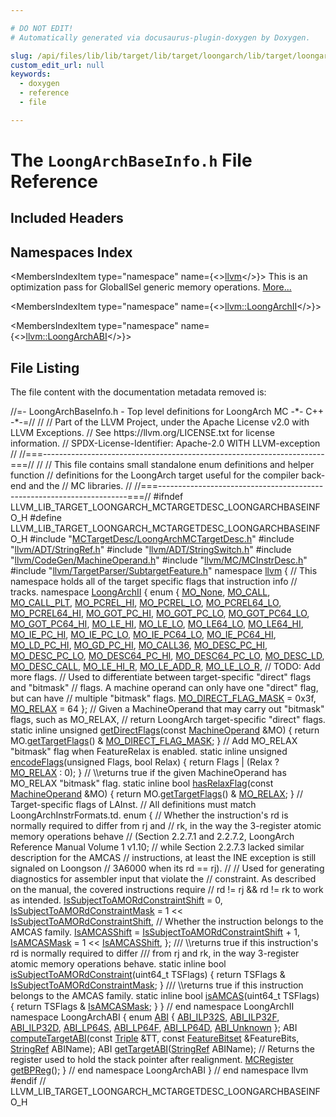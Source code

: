 ```yaml
---

# DO NOT EDIT!
# Automatically generated via docusaurus-plugin-doxygen by Doxygen.

slug: /api/files/lib/lib/target/lib/target/loongarch/lib/target/loongarch/mctargetdesc/loongarchbaseinfo-h
custom_edit_url: null
keywords:
  - doxygen
  - reference
  - file

---
```





# The `LoongArchBaseInfo.h` File Reference

<DoxygenPage pluginConfig={pluginConfig}>



## Included Headers

<IncludesList>
<IncludesListItem
  filePath="MCTargetDesc/LoongArchMCTargetDesc.h"
  permalink="/docs/api/files/lib/lib/target/lib/target/loongarch/lib/target/loongarch/mctargetdesc/loongarchmctargetdesc-h"
  isLocal="true" />
<IncludesListItem
  filePath="llvm/ADT/StringRef.h"
  permalink="/docs/api/files/include/include/llvm/include/llvm/adt/stringref-h"
  isLocal="true" />
<IncludesListItem
  filePath="llvm/ADT/StringSwitch.h"
  permalink="/docs/api/files/include/include/llvm/include/llvm/adt/stringswitch-h"
  isLocal="true" />
<IncludesListItem
  filePath="llvm/CodeGen/MachineOperand.h"
  permalink="/docs/api/files/include/include/llvm/include/llvm/codegen/machineoperand-h"
  isLocal="true" />
<IncludesListItem
  filePath="llvm/MC/MCInstrDesc.h"
  permalink="/docs/api/files/include/include/llvm/include/llvm/mc/mcinstrdesc-h"
  isLocal="true" />
<IncludesListItem
  filePath="llvm/TargetParser/SubtargetFeature.h"
  permalink="/docs/api/files/include/include/llvm/include/llvm/targetparser/subtargetfeature-h"
  isLocal="true" />
</IncludesList>

## Namespaces Index

<MembersIndex>

<MembersIndexItem
  type="namespace"
  name={<><a href="/docs/api/namespaces/llvm">llvm</a></>}>
This is an optimization pass for GlobalISel generic memory operations. <a href="/docs/api/namespaces/llvm/#details">More...</a>
</MembersIndexItem>

<MembersIndexItem
  type="namespace"
  name={<><a href="/docs/api/namespaces/llvm/loongarchii">llvm::LoongArchII</a></>}>
</MembersIndexItem>

<MembersIndexItem
  type="namespace"
  name={<><a href="/docs/api/namespaces/llvm/loongarchabi">llvm::LoongArchABI</a></>}>
</MembersIndexItem>

</MembersIndex>


## File Listing

The file content with the documentation metadata removed is:

<ProgramListing>

<Link id="l00001" /><CodeLine lineNumber="1"><Highlight kind="comment">//=- LoongArchBaseInfo.h - Top level definitions for LoongArch MC -&#42;- C++ -&#42;-=//</Highlight><Highlight kind="normal"></Highlight></CodeLine>
<Link id="l00002" /><CodeLine lineNumber="2"><Highlight kind="normal"></Highlight><Highlight kind="comment">//</Highlight><Highlight kind="normal"></Highlight></CodeLine>
<Link id="l00003" /><CodeLine lineNumber="3"><Highlight kind="normal"></Highlight><Highlight kind="comment">// Part of the LLVM Project, under the Apache License v2.0 with LLVM Exceptions.</Highlight><Highlight kind="normal"></Highlight></CodeLine>
<Link id="l00004" /><CodeLine lineNumber="4"><Highlight kind="normal"></Highlight><Highlight kind="comment">// See https://llvm.org/LICENSE.txt for license information.</Highlight><Highlight kind="normal"></Highlight></CodeLine>
<Link id="l00005" /><CodeLine lineNumber="5"><Highlight kind="normal"></Highlight><Highlight kind="comment">// SPDX-License-Identifier: Apache-2.0 WITH LLVM-exception</Highlight><Highlight kind="normal"></Highlight></CodeLine>
<Link id="l00006" /><CodeLine lineNumber="6"><Highlight kind="normal"></Highlight><Highlight kind="comment">//</Highlight><Highlight kind="normal"></Highlight></CodeLine>
<Link id="l00007" /><CodeLine lineNumber="7"><Highlight kind="normal"></Highlight><Highlight kind="comment">//===----------------------------------------------------------------------===//</Highlight><Highlight kind="normal"></Highlight></CodeLine>
<Link id="l00008" /><CodeLine lineNumber="8"><Highlight kind="normal"></Highlight><Highlight kind="comment">//</Highlight><Highlight kind="normal"></Highlight></CodeLine>
<Link id="l00009" /><CodeLine lineNumber="9"><Highlight kind="normal"></Highlight><Highlight kind="comment">// This file contains small standalone enum definitions and helper function</Highlight><Highlight kind="normal"></Highlight></CodeLine>
<Link id="l00010" /><CodeLine lineNumber="10"><Highlight kind="normal"></Highlight><Highlight kind="comment">// definitions for the LoongArch target useful for the compiler back-end and the</Highlight><Highlight kind="normal"></Highlight></CodeLine>
<Link id="l00011" /><CodeLine lineNumber="11"><Highlight kind="normal"></Highlight><Highlight kind="comment">// MC libraries.</Highlight><Highlight kind="normal"></Highlight></CodeLine>
<Link id="l00012" /><CodeLine lineNumber="12"><Highlight kind="normal"></Highlight><Highlight kind="comment">//</Highlight><Highlight kind="normal"></Highlight></CodeLine>
<Link id="l00013" /><CodeLine lineNumber="13"><Highlight kind="normal"></Highlight><Highlight kind="comment">//===----------------------------------------------------------------------===//</Highlight><Highlight kind="normal"></Highlight></CodeLine>
<Link id="l00014" /><CodeLine lineNumber="14"><Highlight kind="normal"></Highlight><Highlight kind="preprocessor">#ifndef LLVM&#95;LIB&#95;TARGET&#95;LOONGARCH&#95;MCTARGETDESC&#95;LOONGARCHBASEINFO&#95;H</Highlight><Highlight kind="normal"></Highlight></CodeLine>
<Link id="l00015" /><CodeLine lineNumber="15"><Highlight kind="normal"></Highlight><Highlight kind="preprocessor">#define LLVM&#95;LIB&#95;TARGET&#95;LOONGARCH&#95;MCTARGETDESC&#95;LOONGARCHBASEINFO&#95;H</Highlight><Highlight kind="normal"></Highlight></CodeLine>
<Link id="l00016" /><CodeLine lineNumber="16"><Highlight kind="normal"></Highlight></CodeLine>
<Link id="l00017" /><CodeLine lineNumber="17"><Highlight kind="normal"></Highlight><Highlight kind="preprocessor">#include &quot;<a href="/docs/api/files/lib/lib/target/lib/target/loongarch/lib/target/loongarch/mctargetdesc/loongarchmctargetdesc-h">MCTargetDesc/LoongArchMCTargetDesc.h</a>&quot;</Highlight><Highlight kind="normal"></Highlight></CodeLine>
<Link id="l00018" /><CodeLine lineNumber="18"><Highlight kind="normal"></Highlight><Highlight kind="preprocessor">#include &quot;<a href="/docs/api/files/include/include/llvm/include/llvm/adt/stringref-h">llvm/ADT/StringRef.h</a>&quot;</Highlight><Highlight kind="normal"></Highlight></CodeLine>
<Link id="l00019" /><CodeLine lineNumber="19"><Highlight kind="normal"></Highlight><Highlight kind="preprocessor">#include &quot;<a href="/docs/api/files/include/include/llvm/include/llvm/adt/stringswitch-h">llvm/ADT/StringSwitch.h</a>&quot;</Highlight><Highlight kind="normal"></Highlight></CodeLine>
<Link id="l00020" /><CodeLine lineNumber="20"><Highlight kind="normal"></Highlight><Highlight kind="preprocessor">#include &quot;<a href="/docs/api/files/include/include/llvm/include/llvm/codegen/machineoperand-h">llvm/CodeGen/MachineOperand.h</a>&quot;</Highlight><Highlight kind="normal"></Highlight></CodeLine>
<Link id="l00021" /><CodeLine lineNumber="21"><Highlight kind="normal"></Highlight><Highlight kind="preprocessor">#include &quot;<a href="/docs/api/files/include/include/llvm/include/llvm/mc/mcinstrdesc-h">llvm/MC/MCInstrDesc.h</a>&quot;</Highlight><Highlight kind="normal"></Highlight></CodeLine>
<Link id="l00022" /><CodeLine lineNumber="22"><Highlight kind="normal"></Highlight><Highlight kind="preprocessor">#include &quot;<a href="/docs/api/files/include/include/llvm/include/llvm/targetparser/subtargetfeature-h">llvm/TargetParser/SubtargetFeature.h</a>&quot;</Highlight><Highlight kind="normal"></Highlight></CodeLine>
<Link id="l00023" /><CodeLine lineNumber="23"><Highlight kind="normal"></Highlight></CodeLine>
<Link id="l00024" /><CodeLine lineNumber="24"><Highlight kind="normal"></Highlight><Highlight kind="keyword">namespace </Highlight><Highlight kind="normal"><a href="/docs/api/namespaces/llvm">llvm</a> &#123;</Highlight></CodeLine>
<Link id="l00025" /><CodeLine lineNumber="25"><Highlight kind="normal"></Highlight></CodeLine>
<Link id="l00026" /><CodeLine lineNumber="26"><Highlight kind="normal"></Highlight><Highlight kind="comment">// This namespace holds all of the target specific flags that instruction info</Highlight><Highlight kind="normal"></Highlight></CodeLine>
<Link id="l00027" /><CodeLine lineNumber="27"><Highlight kind="normal"></Highlight><Highlight kind="comment">// tracks.</Highlight><Highlight kind="normal"></Highlight></CodeLine>
<Link id="l00028" /><CodeLine lineNumber="28" lineLink="/docs/api/namespaces/llvm/loongarchii"><Highlight kind="normal"></Highlight><Highlight kind="keyword">namespace </Highlight><Highlight kind="normal"><a href="/docs/api/namespaces/llvm/loongarchii">LoongArchII</a> &#123;</Highlight></CodeLine>
<Link id="l00029" /><CodeLine lineNumber="29"><Highlight kind="normal"></Highlight><Highlight kind="keyword">enum</Highlight><Highlight kind="normal"> &#123;</Highlight></CodeLine>
<Link id="l00030" /><CodeLine lineNumber="30" lineLink="/docs/api/namespaces/llvm/loongarchii/#a03a83eb6d12005ac7d43d370f4eb5078a7e0b3356a9a3617e6341ea02d6275cb3"><Highlight kind="normal">  <a href="/docs/api/namespaces/llvm/loongarchii/#a03a83eb6d12005ac7d43d370f4eb5078a7e0b3356a9a3617e6341ea02d6275cb3">MO&#95;None</a>,</Highlight></CodeLine>
<Link id="l00031" /><CodeLine lineNumber="31" lineLink="/docs/api/namespaces/llvm/loongarchii/#a03a83eb6d12005ac7d43d370f4eb5078a47cd4b1e13d896a3c839c26ce7c9bace"><Highlight kind="normal">  <a href="/docs/api/namespaces/llvm/loongarchii/#a03a83eb6d12005ac7d43d370f4eb5078a47cd4b1e13d896a3c839c26ce7c9bace">MO&#95;CALL</a>,</Highlight></CodeLine>
<Link id="l00032" /><CodeLine lineNumber="32" lineLink="/docs/api/namespaces/llvm/loongarchii/#a03a83eb6d12005ac7d43d370f4eb5078adc1fe3e72c9d5fd9003f77dfbf61505a"><Highlight kind="normal">  <a href="/docs/api/namespaces/llvm/loongarchii/#a03a83eb6d12005ac7d43d370f4eb5078adc1fe3e72c9d5fd9003f77dfbf61505a">MO&#95;CALL&#95;PLT</a>,</Highlight></CodeLine>
<Link id="l00033" /><CodeLine lineNumber="33" lineLink="/docs/api/namespaces/llvm/loongarchii/#a03a83eb6d12005ac7d43d370f4eb5078a5e18166bf3ee69c16c30ada264da3067"><Highlight kind="normal">  <a href="/docs/api/namespaces/llvm/loongarchii/#a03a83eb6d12005ac7d43d370f4eb5078a5e18166bf3ee69c16c30ada264da3067">MO&#95;PCREL&#95;HI</a>,</Highlight></CodeLine>
<Link id="l00034" /><CodeLine lineNumber="34" lineLink="/docs/api/namespaces/llvm/loongarchii/#a03a83eb6d12005ac7d43d370f4eb5078a0048a64a7cbea49becaf00a3877006ed"><Highlight kind="normal">  <a href="/docs/api/namespaces/llvm/loongarchii/#a03a83eb6d12005ac7d43d370f4eb5078a0048a64a7cbea49becaf00a3877006ed">MO&#95;PCREL&#95;LO</a>,</Highlight></CodeLine>
<Link id="l00035" /><CodeLine lineNumber="35" lineLink="/docs/api/namespaces/llvm/loongarchii/#a03a83eb6d12005ac7d43d370f4eb5078ae1dcf847f8f53350ba32361bfda5bb5c"><Highlight kind="normal">  <a href="/docs/api/namespaces/llvm/loongarchii/#a03a83eb6d12005ac7d43d370f4eb5078ae1dcf847f8f53350ba32361bfda5bb5c">MO&#95;PCREL64&#95;LO</a>,</Highlight></CodeLine>
<Link id="l00036" /><CodeLine lineNumber="36" lineLink="/docs/api/namespaces/llvm/loongarchii/#a03a83eb6d12005ac7d43d370f4eb5078ac204c91c6c9f520505f55f5ccf012136"><Highlight kind="normal">  <a href="/docs/api/namespaces/llvm/loongarchii/#a03a83eb6d12005ac7d43d370f4eb5078ac204c91c6c9f520505f55f5ccf012136">MO&#95;PCREL64&#95;HI</a>,</Highlight></CodeLine>
<Link id="l00037" /><CodeLine lineNumber="37" lineLink="/docs/api/namespaces/llvm/loongarchii/#a03a83eb6d12005ac7d43d370f4eb5078a4cf49e1eebba4fe318b1e60b142e7a1d"><Highlight kind="normal">  <a href="/docs/api/namespaces/llvm/loongarchii/#a03a83eb6d12005ac7d43d370f4eb5078a4cf49e1eebba4fe318b1e60b142e7a1d">MO&#95;GOT&#95;PC&#95;HI</a>,</Highlight></CodeLine>
<Link id="l00038" /><CodeLine lineNumber="38" lineLink="/docs/api/namespaces/llvm/loongarchii/#a03a83eb6d12005ac7d43d370f4eb5078a14482ab8d5abc3ee10f93dd895bd65a5"><Highlight kind="normal">  <a href="/docs/api/namespaces/llvm/loongarchii/#a03a83eb6d12005ac7d43d370f4eb5078a14482ab8d5abc3ee10f93dd895bd65a5">MO&#95;GOT&#95;PC&#95;LO</a>,</Highlight></CodeLine>
<Link id="l00039" /><CodeLine lineNumber="39" lineLink="/docs/api/namespaces/llvm/loongarchii/#a03a83eb6d12005ac7d43d370f4eb5078a53c989ca902e693043ae60d02625c853"><Highlight kind="normal">  <a href="/docs/api/namespaces/llvm/loongarchii/#a03a83eb6d12005ac7d43d370f4eb5078a53c989ca902e693043ae60d02625c853">MO&#95;GOT&#95;PC64&#95;LO</a>,</Highlight></CodeLine>
<Link id="l00040" /><CodeLine lineNumber="40" lineLink="/docs/api/namespaces/llvm/loongarchii/#a03a83eb6d12005ac7d43d370f4eb5078ab02370623a4c55790186678faff4fffa"><Highlight kind="normal">  <a href="/docs/api/namespaces/llvm/loongarchii/#a03a83eb6d12005ac7d43d370f4eb5078ab02370623a4c55790186678faff4fffa">MO&#95;GOT&#95;PC64&#95;HI</a>,</Highlight></CodeLine>
<Link id="l00041" /><CodeLine lineNumber="41" lineLink="/docs/api/namespaces/llvm/loongarchii/#a03a83eb6d12005ac7d43d370f4eb5078abe9ec4f9a1d5546b5b27426640726240"><Highlight kind="normal">  <a href="/docs/api/namespaces/llvm/loongarchii/#a03a83eb6d12005ac7d43d370f4eb5078abe9ec4f9a1d5546b5b27426640726240">MO&#95;LE&#95;HI</a>,</Highlight></CodeLine>
<Link id="l00042" /><CodeLine lineNumber="42" lineLink="/docs/api/namespaces/llvm/loongarchii/#a03a83eb6d12005ac7d43d370f4eb5078a570b6df712e56db765351bc63a4774ec"><Highlight kind="normal">  <a href="/docs/api/namespaces/llvm/loongarchii/#a03a83eb6d12005ac7d43d370f4eb5078a570b6df712e56db765351bc63a4774ec">MO&#95;LE&#95;LO</a>,</Highlight></CodeLine>
<Link id="l00043" /><CodeLine lineNumber="43" lineLink="/docs/api/namespaces/llvm/loongarchii/#a03a83eb6d12005ac7d43d370f4eb5078a31822c312e2327e2cf3d688abb94671d"><Highlight kind="normal">  <a href="/docs/api/namespaces/llvm/loongarchii/#a03a83eb6d12005ac7d43d370f4eb5078a31822c312e2327e2cf3d688abb94671d">MO&#95;LE64&#95;LO</a>,</Highlight></CodeLine>
<Link id="l00044" /><CodeLine lineNumber="44" lineLink="/docs/api/namespaces/llvm/loongarchii/#a03a83eb6d12005ac7d43d370f4eb5078ad93e0f18f610cdb34229ab6ecca73ec7"><Highlight kind="normal">  <a href="/docs/api/namespaces/llvm/loongarchii/#a03a83eb6d12005ac7d43d370f4eb5078ad93e0f18f610cdb34229ab6ecca73ec7">MO&#95;LE64&#95;HI</a>,</Highlight></CodeLine>
<Link id="l00045" /><CodeLine lineNumber="45" lineLink="/docs/api/namespaces/llvm/loongarchii/#a03a83eb6d12005ac7d43d370f4eb5078a6ef876630029cffa0fc2581b6f2a6cbd"><Highlight kind="normal">  <a href="/docs/api/namespaces/llvm/loongarchii/#a03a83eb6d12005ac7d43d370f4eb5078a6ef876630029cffa0fc2581b6f2a6cbd">MO&#95;IE&#95;PC&#95;HI</a>,</Highlight></CodeLine>
<Link id="l00046" /><CodeLine lineNumber="46" lineLink="/docs/api/namespaces/llvm/loongarchii/#a03a83eb6d12005ac7d43d370f4eb5078a4cdf03d43999841e402cd1058c9ba6d8"><Highlight kind="normal">  <a href="/docs/api/namespaces/llvm/loongarchii/#a03a83eb6d12005ac7d43d370f4eb5078a4cdf03d43999841e402cd1058c9ba6d8">MO&#95;IE&#95;PC&#95;LO</a>,</Highlight></CodeLine>
<Link id="l00047" /><CodeLine lineNumber="47" lineLink="/docs/api/namespaces/llvm/loongarchii/#a03a83eb6d12005ac7d43d370f4eb5078ae31981e988e08f34a895090659048017"><Highlight kind="normal">  <a href="/docs/api/namespaces/llvm/loongarchii/#a03a83eb6d12005ac7d43d370f4eb5078ae31981e988e08f34a895090659048017">MO&#95;IE&#95;PC64&#95;LO</a>,</Highlight></CodeLine>
<Link id="l00048" /><CodeLine lineNumber="48" lineLink="/docs/api/namespaces/llvm/loongarchii/#a03a83eb6d12005ac7d43d370f4eb5078a611c28719399932181f6d2f07b0e241b"><Highlight kind="normal">  <a href="/docs/api/namespaces/llvm/loongarchii/#a03a83eb6d12005ac7d43d370f4eb5078a611c28719399932181f6d2f07b0e241b">MO&#95;IE&#95;PC64&#95;HI</a>,</Highlight></CodeLine>
<Link id="l00049" /><CodeLine lineNumber="49" lineLink="/docs/api/namespaces/llvm/loongarchii/#a03a83eb6d12005ac7d43d370f4eb5078a1d89198c1efc61c0a7bf6e50c994425c"><Highlight kind="normal">  <a href="/docs/api/namespaces/llvm/loongarchii/#a03a83eb6d12005ac7d43d370f4eb5078a1d89198c1efc61c0a7bf6e50c994425c">MO&#95;LD&#95;PC&#95;HI</a>,</Highlight></CodeLine>
<Link id="l00050" /><CodeLine lineNumber="50" lineLink="/docs/api/namespaces/llvm/loongarchii/#a03a83eb6d12005ac7d43d370f4eb5078a4c0eba82d8842c407247ba4c0345122d"><Highlight kind="normal">  <a href="/docs/api/namespaces/llvm/loongarchii/#a03a83eb6d12005ac7d43d370f4eb5078a4c0eba82d8842c407247ba4c0345122d">MO&#95;GD&#95;PC&#95;HI</a>,</Highlight></CodeLine>
<Link id="l00051" /><CodeLine lineNumber="51" lineLink="/docs/api/namespaces/llvm/loongarchii/#a03a83eb6d12005ac7d43d370f4eb5078a25d2eba87ca5c835c21760f9720504d9"><Highlight kind="normal">  <a href="/docs/api/namespaces/llvm/loongarchii/#a03a83eb6d12005ac7d43d370f4eb5078a25d2eba87ca5c835c21760f9720504d9">MO&#95;CALL36</a>,</Highlight></CodeLine>
<Link id="l00052" /><CodeLine lineNumber="52" lineLink="/docs/api/namespaces/llvm/loongarchii/#a03a83eb6d12005ac7d43d370f4eb5078a375020882b17576e0993863147dc34c7"><Highlight kind="normal">  <a href="/docs/api/namespaces/llvm/loongarchii/#a03a83eb6d12005ac7d43d370f4eb5078a375020882b17576e0993863147dc34c7">MO&#95;DESC&#95;PC&#95;HI</a>,</Highlight></CodeLine>
<Link id="l00053" /><CodeLine lineNumber="53" lineLink="/docs/api/namespaces/llvm/loongarchii/#a03a83eb6d12005ac7d43d370f4eb5078ad04fda120f5e018a803ae4369fe00043"><Highlight kind="normal">  <a href="/docs/api/namespaces/llvm/loongarchii/#a03a83eb6d12005ac7d43d370f4eb5078ad04fda120f5e018a803ae4369fe00043">MO&#95;DESC&#95;PC&#95;LO</a>,</Highlight></CodeLine>
<Link id="l00054" /><CodeLine lineNumber="54" lineLink="/docs/api/namespaces/llvm/loongarchii/#a03a83eb6d12005ac7d43d370f4eb5078a77a0574b3dc8b83f538804f8e3df84d7"><Highlight kind="normal">  <a href="/docs/api/namespaces/llvm/loongarchii/#a03a83eb6d12005ac7d43d370f4eb5078a77a0574b3dc8b83f538804f8e3df84d7">MO&#95;DESC64&#95;PC&#95;HI</a>,</Highlight></CodeLine>
<Link id="l00055" /><CodeLine lineNumber="55" lineLink="/docs/api/namespaces/llvm/loongarchii/#a03a83eb6d12005ac7d43d370f4eb5078ab395ff3151115b55c5e9bdccdab63a79"><Highlight kind="normal">  <a href="/docs/api/namespaces/llvm/loongarchii/#a03a83eb6d12005ac7d43d370f4eb5078ab395ff3151115b55c5e9bdccdab63a79">MO&#95;DESC64&#95;PC&#95;LO</a>,</Highlight></CodeLine>
<Link id="l00056" /><CodeLine lineNumber="56" lineLink="/docs/api/namespaces/llvm/loongarchii/#a03a83eb6d12005ac7d43d370f4eb5078af6ed8cbbc6b55692f6bd04e284ac92a3"><Highlight kind="normal">  <a href="/docs/api/namespaces/llvm/loongarchii/#a03a83eb6d12005ac7d43d370f4eb5078af6ed8cbbc6b55692f6bd04e284ac92a3">MO&#95;DESC&#95;LD</a>,</Highlight></CodeLine>
<Link id="l00057" /><CodeLine lineNumber="57" lineLink="/docs/api/namespaces/llvm/loongarchii/#a03a83eb6d12005ac7d43d370f4eb5078a2ed9da17c1681309f48f9bc32dbfa333"><Highlight kind="normal">  <a href="/docs/api/namespaces/llvm/loongarchii/#a03a83eb6d12005ac7d43d370f4eb5078a2ed9da17c1681309f48f9bc32dbfa333">MO&#95;DESC&#95;CALL</a>,</Highlight></CodeLine>
<Link id="l00058" /><CodeLine lineNumber="58" lineLink="/docs/api/namespaces/llvm/loongarchii/#a03a83eb6d12005ac7d43d370f4eb5078aa9b58d2f9b15720c61836b790e67df8a"><Highlight kind="normal">  <a href="/docs/api/namespaces/llvm/loongarchii/#a03a83eb6d12005ac7d43d370f4eb5078aa9b58d2f9b15720c61836b790e67df8a">MO&#95;LE&#95;HI&#95;R</a>,</Highlight></CodeLine>
<Link id="l00059" /><CodeLine lineNumber="59" lineLink="/docs/api/namespaces/llvm/loongarchii/#a03a83eb6d12005ac7d43d370f4eb5078aa5960be7a10593432cac2a48ba0130b6"><Highlight kind="normal">  <a href="/docs/api/namespaces/llvm/loongarchii/#a03a83eb6d12005ac7d43d370f4eb5078aa5960be7a10593432cac2a48ba0130b6">MO&#95;LE&#95;ADD&#95;R</a>,</Highlight></CodeLine>
<Link id="l00060" /><CodeLine lineNumber="60" lineLink="/docs/api/namespaces/llvm/loongarchii/#a03a83eb6d12005ac7d43d370f4eb5078af7ae9605028f7b775ea830206d1fee8d"><Highlight kind="normal">  <a href="/docs/api/namespaces/llvm/loongarchii/#a03a83eb6d12005ac7d43d370f4eb5078af7ae9605028f7b775ea830206d1fee8d">MO&#95;LE&#95;LO&#95;R</a>,</Highlight></CodeLine>
<Link id="l00061" /><CodeLine lineNumber="61"><Highlight kind="normal">  </Highlight><Highlight kind="comment">// TODO: Add more flags.</Highlight><Highlight kind="normal"></Highlight></CodeLine>
<Link id="l00062" /><CodeLine lineNumber="62"><Highlight kind="normal"></Highlight></CodeLine>
<Link id="l00063" /><CodeLine lineNumber="63"><Highlight kind="normal">  </Highlight><Highlight kind="comment">// Used to differentiate between target-specific &quot;direct&quot; flags and &quot;bitmask&quot;</Highlight><Highlight kind="normal"></Highlight></CodeLine>
<Link id="l00064" /><CodeLine lineNumber="64"><Highlight kind="normal">  </Highlight><Highlight kind="comment">// flags. A machine operand can only have one &quot;direct&quot; flag, but can have</Highlight><Highlight kind="normal"></Highlight></CodeLine>
<Link id="l00065" /><CodeLine lineNumber="65"><Highlight kind="normal">  </Highlight><Highlight kind="comment">// multiple &quot;bitmask&quot; flags.</Highlight><Highlight kind="normal"></Highlight></CodeLine>
<Link id="l00066" /><CodeLine lineNumber="66" lineLink="/docs/api/namespaces/llvm/loongarchii/#a03a83eb6d12005ac7d43d370f4eb5078a603e42cc9130112fdcc131ac29a8e56f"><Highlight kind="normal">  <a href="/docs/api/namespaces/llvm/loongarchii/#a03a83eb6d12005ac7d43d370f4eb5078a603e42cc9130112fdcc131ac29a8e56f">MO&#95;DIRECT&#95;FLAG&#95;MASK</a> = 0x3f,</Highlight></CodeLine>
<Link id="l00067" /><CodeLine lineNumber="67"><Highlight kind="normal"></Highlight></CodeLine>
<Link id="l00068" /><CodeLine lineNumber="68" lineLink="/docs/api/namespaces/llvm/loongarchii/#a03a83eb6d12005ac7d43d370f4eb5078a54a53e14720548a9a542da056797792d"><Highlight kind="normal">  <a href="/docs/api/namespaces/llvm/loongarchii/#a03a83eb6d12005ac7d43d370f4eb5078a54a53e14720548a9a542da056797792d">MO&#95;RELAX</a> = 64</Highlight></CodeLine>
<Link id="l00069" /><CodeLine lineNumber="69"><Highlight kind="normal">&#125;;</Highlight></CodeLine>
<Link id="l00070" /><CodeLine lineNumber="70"><Highlight kind="normal"></Highlight></CodeLine>
<Link id="l00071" /><CodeLine lineNumber="71"><Highlight kind="normal"></Highlight><Highlight kind="comment">// Given a MachineOperand that may carry out &quot;bitmask&quot; flags, such as MO&#95;RELAX,</Highlight><Highlight kind="normal"></Highlight></CodeLine>
<Link id="l00072" /><CodeLine lineNumber="72"><Highlight kind="normal"></Highlight><Highlight kind="comment">// return LoongArch target-specific &quot;direct&quot; flags.</Highlight><Highlight kind="normal"></Highlight></CodeLine>
<Link id="l00073" /><CodeLine lineNumber="73" lineLink="/docs/api/namespaces/llvm/loongarchii/#ab4d10aeb6baa9b7d22a3e7a108243e7a"><Highlight kind="normal"></Highlight><Highlight kind="keyword">static</Highlight><Highlight kind="normal"> </Highlight><Highlight kind="keyword">inline</Highlight><Highlight kind="normal"> </Highlight><Highlight kind="keywordtype">unsigned</Highlight><Highlight kind="normal"> <a href="/docs/api/namespaces/llvm/loongarchii/#ab4d10aeb6baa9b7d22a3e7a108243e7a">getDirectFlags</a>(</Highlight><Highlight kind="keyword">const</Highlight><Highlight kind="normal"> <a href="/docs/api/classes/llvm/machineoperand">MachineOperand</a> &amp;MO) &#123;</Highlight></CodeLine>
<Link id="l00074" /><CodeLine lineNumber="74"><Highlight kind="normal">  </Highlight><Highlight kind="keywordflow">return</Highlight><Highlight kind="normal"> MO.<a href="/docs/api/classes/llvm/machineoperand/#ab06dda088d3c7686f7dfcdb2b96323f5">getTargetFlags</a>() &amp; <a href="/docs/api/namespaces/llvm/loongarchii/#a03a83eb6d12005ac7d43d370f4eb5078a603e42cc9130112fdcc131ac29a8e56f">MO&#95;DIRECT&#95;FLAG&#95;MASK</a>;</Highlight></CodeLine>
<Link id="l00075" /><CodeLine lineNumber="75"><Highlight kind="normal">&#125;</Highlight></CodeLine>
<Link id="l00076" /><CodeLine lineNumber="76"><Highlight kind="normal"></Highlight></CodeLine>
<Link id="l00077" /><CodeLine lineNumber="77"><Highlight kind="normal"></Highlight><Highlight kind="comment">// Add MO&#95;RELAX &quot;bitmask&quot; flag when FeatureRelax is enabled.</Highlight><Highlight kind="normal"></Highlight></CodeLine>
<Link id="l00078" /><CodeLine lineNumber="78" lineLink="/docs/api/namespaces/llvm/loongarchii/#aec7148c4c79a82435bb10820b7b77a63"><Highlight kind="normal"></Highlight><Highlight kind="keyword">static</Highlight><Highlight kind="normal"> </Highlight><Highlight kind="keyword">inline</Highlight><Highlight kind="normal"> </Highlight><Highlight kind="keywordtype">unsigned</Highlight><Highlight kind="normal"> <a href="/docs/api/namespaces/llvm/loongarchii/#aec7148c4c79a82435bb10820b7b77a63">encodeFlags</a>(</Highlight><Highlight kind="keywordtype">unsigned</Highlight><Highlight kind="normal"> Flags, </Highlight><Highlight kind="keywordtype">bool</Highlight><Highlight kind="normal"> Relax) &#123;</Highlight></CodeLine>
<Link id="l00079" /><CodeLine lineNumber="79"><Highlight kind="normal">  </Highlight><Highlight kind="keywordflow">return</Highlight><Highlight kind="normal"> Flags | (Relax ? <a href="/docs/api/namespaces/llvm/loongarchii/#a03a83eb6d12005ac7d43d370f4eb5078a54a53e14720548a9a542da056797792d">MO&#95;RELAX</a> : 0);</Highlight></CodeLine>
<Link id="l00080" /><CodeLine lineNumber="80"><Highlight kind="normal">&#125;</Highlight></CodeLine>
<Link id="l00081" /><CodeLine lineNumber="81"><Highlight kind="normal"></Highlight></CodeLine>
<Link id="l00082" /><CodeLine lineNumber="82"><Highlight kind="normal"></Highlight><Highlight kind="comment">// \\returns true if the given MachineOperand has MO&#95;RELAX &quot;bitmask&quot; flag.</Highlight><Highlight kind="normal"></Highlight></CodeLine>
<Link id="l00083" /><CodeLine lineNumber="83" lineLink="/docs/api/namespaces/llvm/loongarchii/#a2f9fa0e4abfc14d359493021fdef57ca"><Highlight kind="normal"></Highlight><Highlight kind="keyword">static</Highlight><Highlight kind="normal"> </Highlight><Highlight kind="keyword">inline</Highlight><Highlight kind="normal"> </Highlight><Highlight kind="keywordtype">bool</Highlight><Highlight kind="normal"> <a href="/docs/api/namespaces/llvm/loongarchii/#a2f9fa0e4abfc14d359493021fdef57ca">hasRelaxFlag</a>(</Highlight><Highlight kind="keyword">const</Highlight><Highlight kind="normal"> <a href="/docs/api/classes/llvm/machineoperand">MachineOperand</a> &amp;MO) &#123;</Highlight></CodeLine>
<Link id="l00084" /><CodeLine lineNumber="84"><Highlight kind="normal">  </Highlight><Highlight kind="keywordflow">return</Highlight><Highlight kind="normal"> MO.<a href="/docs/api/classes/llvm/machineoperand/#ab06dda088d3c7686f7dfcdb2b96323f5">getTargetFlags</a>() &amp; <a href="/docs/api/namespaces/llvm/loongarchii/#a03a83eb6d12005ac7d43d370f4eb5078a54a53e14720548a9a542da056797792d">MO&#95;RELAX</a>;</Highlight></CodeLine>
<Link id="l00085" /><CodeLine lineNumber="85"><Highlight kind="normal">&#125;</Highlight></CodeLine>
<Link id="l00086" /><CodeLine lineNumber="86"><Highlight kind="normal"></Highlight></CodeLine>
<Link id="l00087" /><CodeLine lineNumber="87"><Highlight kind="normal"></Highlight><Highlight kind="comment">// Target-specific flags of LAInst.</Highlight><Highlight kind="normal"></Highlight></CodeLine>
<Link id="l00088" /><CodeLine lineNumber="88"><Highlight kind="normal"></Highlight><Highlight kind="comment">// All definitions must match LoongArchInstrFormats.td.</Highlight><Highlight kind="normal"></Highlight></CodeLine>
<Link id="l00089" /><CodeLine lineNumber="89"><Highlight kind="normal"></Highlight><Highlight kind="keyword">enum</Highlight><Highlight kind="normal"> &#123;</Highlight></CodeLine>
<Link id="l00090" /><CodeLine lineNumber="90"><Highlight kind="normal">  </Highlight><Highlight kind="comment">// Whether the instruction&#39;s rd is normally required to differ from rj and</Highlight><Highlight kind="normal"></Highlight></CodeLine>
<Link id="l00091" /><CodeLine lineNumber="91"><Highlight kind="normal">  </Highlight><Highlight kind="comment">// rk, in the way the 3-register atomic memory operations behave</Highlight><Highlight kind="normal"></Highlight></CodeLine>
<Link id="l00092" /><CodeLine lineNumber="92"><Highlight kind="normal">  </Highlight><Highlight kind="comment">// (Section 2.2.7.1 and 2.2.7.2, LoongArch Reference Manual Volume 1 v1.10;</Highlight><Highlight kind="normal"></Highlight></CodeLine>
<Link id="l00093" /><CodeLine lineNumber="93"><Highlight kind="normal">  </Highlight><Highlight kind="comment">// while Section 2.2.7.3 lacked similar description for the AMCAS</Highlight><Highlight kind="normal"></Highlight></CodeLine>
<Link id="l00094" /><CodeLine lineNumber="94"><Highlight kind="normal">  </Highlight><Highlight kind="comment">// instructions, at least the INE exception is still signaled on Loongson</Highlight><Highlight kind="normal"></Highlight></CodeLine>
<Link id="l00095" /><CodeLine lineNumber="95"><Highlight kind="normal">  </Highlight><Highlight kind="comment">// 3A6000 when its rd == rj).</Highlight><Highlight kind="normal"></Highlight></CodeLine>
<Link id="l00096" /><CodeLine lineNumber="96"><Highlight kind="normal">  </Highlight><Highlight kind="comment">//</Highlight><Highlight kind="normal"></Highlight></CodeLine>
<Link id="l00097" /><CodeLine lineNumber="97"><Highlight kind="normal">  </Highlight><Highlight kind="comment">// Used for generating diagnostics for assembler input that violate the</Highlight><Highlight kind="normal"></Highlight></CodeLine>
<Link id="l00098" /><CodeLine lineNumber="98"><Highlight kind="normal">  </Highlight><Highlight kind="comment">// constraint. As described on the manual, the covered instructions require</Highlight><Highlight kind="normal"></Highlight></CodeLine>
<Link id="l00099" /><CodeLine lineNumber="99"><Highlight kind="normal">  </Highlight><Highlight kind="comment">// rd != rj &amp;&amp; rd != rk to work as intended.</Highlight><Highlight kind="normal"></Highlight></CodeLine>
<Link id="l00100" /><CodeLine lineNumber="100" lineLink="/docs/api/namespaces/llvm/loongarchii/#a1b3c5f4543d57e05692d5af0fbe96738a286ed93291ef31d4d11c04e96126b23d"><Highlight kind="normal">  <a href="/docs/api/namespaces/llvm/loongarchii/#a1b3c5f4543d57e05692d5af0fbe96738a286ed93291ef31d4d11c04e96126b23d">IsSubjectToAMORdConstraintShift</a> = 0,</Highlight></CodeLine>
<Link id="l00101" /><CodeLine lineNumber="101" lineLink="/docs/api/namespaces/llvm/loongarchii/#a1b3c5f4543d57e05692d5af0fbe96738ab792d4fa2c40e2ed4c2119ca402b74fc"><Highlight kind="normal">  <a href="/docs/api/namespaces/llvm/loongarchii/#a1b3c5f4543d57e05692d5af0fbe96738ab792d4fa2c40e2ed4c2119ca402b74fc">IsSubjectToAMORdConstraintMask</a> = 1 &lt;&lt; <a href="/docs/api/namespaces/llvm/loongarchii/#a1b3c5f4543d57e05692d5af0fbe96738a286ed93291ef31d4d11c04e96126b23d">IsSubjectToAMORdConstraintShift</a>,</Highlight></CodeLine>
<Link id="l00102" /><CodeLine lineNumber="102"><Highlight kind="normal"></Highlight></CodeLine>
<Link id="l00103" /><CodeLine lineNumber="103"><Highlight kind="normal">  </Highlight><Highlight kind="comment">// Whether the instruction belongs to the AMCAS family.</Highlight><Highlight kind="normal"></Highlight></CodeLine>
<Link id="l00104" /><CodeLine lineNumber="104" lineLink="/docs/api/namespaces/llvm/loongarchii/#a1b3c5f4543d57e05692d5af0fbe96738af1cb94b353279a3a957b0a63e7dcbf3b"><Highlight kind="normal">  <a href="/docs/api/namespaces/llvm/loongarchii/#a1b3c5f4543d57e05692d5af0fbe96738af1cb94b353279a3a957b0a63e7dcbf3b">IsAMCASShift</a> = <a href="/docs/api/namespaces/llvm/loongarchii/#a1b3c5f4543d57e05692d5af0fbe96738a286ed93291ef31d4d11c04e96126b23d">IsSubjectToAMORdConstraintShift</a> + 1,</Highlight></CodeLine>
<Link id="l00105" /><CodeLine lineNumber="105" lineLink="/docs/api/namespaces/llvm/loongarchii/#a1b3c5f4543d57e05692d5af0fbe96738a46be2cc5190008faeac52cd5dd937b43"><Highlight kind="normal">  <a href="/docs/api/namespaces/llvm/loongarchii/#a1b3c5f4543d57e05692d5af0fbe96738a46be2cc5190008faeac52cd5dd937b43">IsAMCASMask</a> = 1 &lt;&lt; <a href="/docs/api/namespaces/llvm/loongarchii/#a1b3c5f4543d57e05692d5af0fbe96738af1cb94b353279a3a957b0a63e7dcbf3b">IsAMCASShift</a>,</Highlight></CodeLine>
<Link id="l00106" /><CodeLine lineNumber="106"><Highlight kind="normal">&#125;;</Highlight></CodeLine>
<Link id="l00107" /><CodeLine lineNumber="107"><Highlight kind="normal"></Highlight><Highlight kind="comment"></Highlight></CodeLine>
<Link id="l00108" /><CodeLine lineNumber="108"><Highlight kind="comment">/// \\returns true if this instruction&#39;s rd is normally required to differ</Highlight></CodeLine>
<Link id="l00109" /><CodeLine lineNumber="109"><Highlight kind="comment">/// from rj and rk, in the way 3-register atomic memory operations behave.</Highlight><Highlight kind="normal"></Highlight></CodeLine>
<Link id="l00110" /><CodeLine lineNumber="110" lineLink="/docs/api/namespaces/llvm/loongarchii/#a4875afc76f72cb9aea2d71bca9062f30"><Highlight kind="normal"></Highlight><Highlight kind="keyword">static</Highlight><Highlight kind="normal"> </Highlight><Highlight kind="keyword">inline</Highlight><Highlight kind="normal"> </Highlight><Highlight kind="keywordtype">bool</Highlight><Highlight kind="normal"> <a href="/docs/api/namespaces/llvm/loongarchii/#a4875afc76f72cb9aea2d71bca9062f30">isSubjectToAMORdConstraint</a>(uint64&#95;t TSFlags) &#123;</Highlight></CodeLine>
<Link id="l00111" /><CodeLine lineNumber="111"><Highlight kind="normal">  </Highlight><Highlight kind="keywordflow">return</Highlight><Highlight kind="normal"> TSFlags &amp; <a href="/docs/api/namespaces/llvm/loongarchii/#a1b3c5f4543d57e05692d5af0fbe96738ab792d4fa2c40e2ed4c2119ca402b74fc">IsSubjectToAMORdConstraintMask</a>;</Highlight></CodeLine>
<Link id="l00112" /><CodeLine lineNumber="112"><Highlight kind="normal">&#125;</Highlight></CodeLine>
<Link id="l00113" /><CodeLine lineNumber="113"><Highlight kind="normal"></Highlight><Highlight kind="comment"></Highlight></CodeLine>
<Link id="l00114" /><CodeLine lineNumber="114"><Highlight kind="comment">/// \\returns true if this instruction belongs to the AMCAS family.</Highlight><Highlight kind="normal"></Highlight></CodeLine>
<Link id="l00115" /><CodeLine lineNumber="115" lineLink="/docs/api/namespaces/llvm/loongarchii/#a030c30e0c488cbb774391a37978bc024"><Highlight kind="normal"></Highlight><Highlight kind="keyword">static</Highlight><Highlight kind="normal"> </Highlight><Highlight kind="keyword">inline</Highlight><Highlight kind="normal"> </Highlight><Highlight kind="keywordtype">bool</Highlight><Highlight kind="normal"> <a href="/docs/api/namespaces/llvm/loongarchii/#a030c30e0c488cbb774391a37978bc024">isAMCAS</a>(uint64&#95;t TSFlags) &#123; </Highlight><Highlight kind="keywordflow">return</Highlight><Highlight kind="normal"> TSFlags &amp; <a href="/docs/api/namespaces/llvm/loongarchii/#a1b3c5f4543d57e05692d5af0fbe96738a46be2cc5190008faeac52cd5dd937b43">IsAMCASMask</a>; &#125;</Highlight></CodeLine>
<Link id="l00116" /><CodeLine lineNumber="116"><Highlight kind="normal">&#125; </Highlight><Highlight kind="comment">// end namespace LoongArchII</Highlight><Highlight kind="normal"></Highlight></CodeLine>
<Link id="l00117" /><CodeLine lineNumber="117"><Highlight kind="normal"></Highlight></CodeLine>
<Link id="l00118" /><CodeLine lineNumber="118"><Highlight kind="normal"></Highlight><Highlight kind="keyword">namespace </Highlight><Highlight kind="normal">LoongArchABI &#123;</Highlight></CodeLine>
<Link id="l00119" /><CodeLine lineNumber="119" lineLink="/docs/api/namespaces/llvm/loongarchabi/#a19370946dd9514a9d3e18275e9f7b6fb"><Highlight kind="normal"></Highlight><Highlight kind="keyword">enum</Highlight><Highlight kind="normal"> <a href="/docs/api/namespaces/llvm/loongarchabi/#a19370946dd9514a9d3e18275e9f7b6fb">ABI</a> &#123;</Highlight></CodeLine>
<Link id="l00120" /><CodeLine lineNumber="120" lineLink="/docs/api/namespaces/llvm/loongarchabi/#a19370946dd9514a9d3e18275e9f7b6fba305d5ae54529960b7995ea72126052b9"><Highlight kind="normal">  <a href="/docs/api/namespaces/llvm/loongarchabi/#a19370946dd9514a9d3e18275e9f7b6fba305d5ae54529960b7995ea72126052b9">ABI&#95;ILP32S</a>,</Highlight></CodeLine>
<Link id="l00121" /><CodeLine lineNumber="121" lineLink="/docs/api/namespaces/llvm/loongarchabi/#a19370946dd9514a9d3e18275e9f7b6fba63a439edbbd4d87298181cbcf098e233"><Highlight kind="normal">  <a href="/docs/api/namespaces/llvm/loongarchabi/#a19370946dd9514a9d3e18275e9f7b6fba63a439edbbd4d87298181cbcf098e233">ABI&#95;ILP32F</a>,</Highlight></CodeLine>
<Link id="l00122" /><CodeLine lineNumber="122" lineLink="/docs/api/namespaces/llvm/loongarchabi/#a19370946dd9514a9d3e18275e9f7b6fba7642477c0b9114a91ab95db52b0bf513"><Highlight kind="normal">  <a href="/docs/api/namespaces/llvm/loongarchabi/#a19370946dd9514a9d3e18275e9f7b6fba7642477c0b9114a91ab95db52b0bf513">ABI&#95;ILP32D</a>,</Highlight></CodeLine>
<Link id="l00123" /><CodeLine lineNumber="123" lineLink="/docs/api/namespaces/llvm/loongarchabi/#a19370946dd9514a9d3e18275e9f7b6fba30063a83b98d2cffbcf49f46a8db223f"><Highlight kind="normal">  <a href="/docs/api/namespaces/llvm/loongarchabi/#a19370946dd9514a9d3e18275e9f7b6fba30063a83b98d2cffbcf49f46a8db223f">ABI&#95;LP64S</a>,</Highlight></CodeLine>
<Link id="l00124" /><CodeLine lineNumber="124" lineLink="/docs/api/namespaces/llvm/loongarchabi/#a19370946dd9514a9d3e18275e9f7b6fba09b260d81c6fe1cdf0386e65e5e3d5e4"><Highlight kind="normal">  <a href="/docs/api/namespaces/llvm/loongarchabi/#a19370946dd9514a9d3e18275e9f7b6fba09b260d81c6fe1cdf0386e65e5e3d5e4">ABI&#95;LP64F</a>,</Highlight></CodeLine>
<Link id="l00125" /><CodeLine lineNumber="125" lineLink="/docs/api/namespaces/llvm/loongarchabi/#a19370946dd9514a9d3e18275e9f7b6fbae688d614de378b5e595020a7ac3c378c"><Highlight kind="normal">  <a href="/docs/api/namespaces/llvm/loongarchabi/#a19370946dd9514a9d3e18275e9f7b6fbae688d614de378b5e595020a7ac3c378c">ABI&#95;LP64D</a>,</Highlight></CodeLine>
<Link id="l00126" /><CodeLine lineNumber="126" lineLink="/docs/api/namespaces/llvm/loongarchabi/#a19370946dd9514a9d3e18275e9f7b6fbab3d8d71ca8b3f20b7551c6db0b02a9da"><Highlight kind="normal">  <a href="/docs/api/namespaces/llvm/loongarchabi/#a19370946dd9514a9d3e18275e9f7b6fbab3d8d71ca8b3f20b7551c6db0b02a9da">ABI&#95;Unknown</a></Highlight></CodeLine>
<Link id="l00127" /><CodeLine lineNumber="127"><Highlight kind="normal">&#125;;</Highlight></CodeLine>
<Link id="l00128" /><CodeLine lineNumber="128"><Highlight kind="normal"></Highlight></CodeLine>
<Link id="l00129" /><CodeLine lineNumber="129"><Highlight kind="normal">ABI <a href="/docs/api/namespaces/llvm/loongarchabi/#af00c65f1a835c8452272468c2f09bd18">computeTargetABI</a>(</Highlight><Highlight kind="keyword">const</Highlight><Highlight kind="normal"> <a href="/docs/api/classes/llvm/triple">Triple</a> &amp;TT, </Highlight><Highlight kind="keyword">const</Highlight><Highlight kind="normal"> <a href="/docs/api/classes/llvm/featurebitset">FeatureBitset</a> &amp;FeatureBits,</Highlight></CodeLine>
<Link id="l00130" /><CodeLine lineNumber="130"><Highlight kind="normal">                     <a href="/docs/api/classes/llvm/stringref">StringRef</a> ABIName);</Highlight></CodeLine>
<Link id="l00131" /><CodeLine lineNumber="131"><Highlight kind="normal">ABI <a href="/docs/api/namespaces/llvm/loongarchabi/#af8217dcfbfb9f249429cf83c5b9dc107">getTargetABI</a>(<a href="/docs/api/classes/llvm/stringref">StringRef</a> ABIName);</Highlight></CodeLine>
<Link id="l00132" /><CodeLine lineNumber="132"><Highlight kind="normal"></Highlight></CodeLine>
<Link id="l00133" /><CodeLine lineNumber="133"><Highlight kind="normal"></Highlight><Highlight kind="comment">// Returns the register used to hold the stack pointer after realignment.</Highlight><Highlight kind="normal"></Highlight></CodeLine>
<Link id="l00134" /><CodeLine lineNumber="134"><Highlight kind="normal"><a href="/docs/api/classes/llvm/mcregister">MCRegister</a> <a href="/docs/api/namespaces/llvm/loongarchabi/#a52c76c78d8c7899d21f8466677f676a9">getBPReg</a>();</Highlight></CodeLine>
<Link id="l00135" /><CodeLine lineNumber="135"><Highlight kind="normal">&#125; </Highlight><Highlight kind="comment">// end namespace LoongArchABI</Highlight><Highlight kind="normal"></Highlight></CodeLine>
<Link id="l00136" /><CodeLine lineNumber="136"><Highlight kind="normal"></Highlight></CodeLine>
<Link id="l00137" /><CodeLine lineNumber="137"><Highlight kind="normal">&#125; </Highlight><Highlight kind="comment">// end namespace llvm</Highlight><Highlight kind="normal"></Highlight></CodeLine>
<Link id="l00138" /><CodeLine lineNumber="138"><Highlight kind="normal"></Highlight></CodeLine>
<Link id="l00139" /><CodeLine lineNumber="139"><Highlight kind="normal"></Highlight><Highlight kind="preprocessor">#endif </Highlight><Highlight kind="comment">// LLVM&#95;LIB&#95;TARGET&#95;LOONGARCH&#95;MCTARGETDESC&#95;LOONGARCHBASEINFO&#95;H</Highlight><Highlight kind="normal"></Highlight></CodeLine>

</ProgramListing>


</DoxygenPage>
